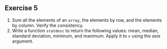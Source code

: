 ::: {.callout-tip}
## Exercise 5

1. Sum all the elements of an `array`, the elements by row, and the elements by column. Verify the consistency.
2. Write a function `statdesc` to return the following values: mean, median, standard deviation, minimum, and maximum. Apply it to `x` using the _axis_ argument.

:::